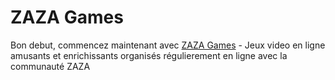 # ZAZA Games

Bon debut, commencez maintenant avec [ZAZA Games](https://t.me/zaza_game01) - Jeux video en ligne amusants et enrichissants organisés régulierement en ligne avec la communauté ZAZA
